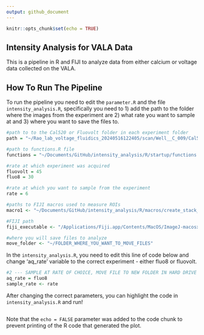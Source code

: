 ```yaml
---
output: github_document
---
```


```r
knitr::opts_chunk$set(echo = TRUE)
```

## Intensity Analysis for VALA Data

This is a pipeline in R and FIJI to analyze data from either calcium or voltage data collected on the VALA.


## How To Run The Pipeline

To run the pipeline you need to edit the `parameter.R` and the file `intensity_analysis.R`, specifically you need to 1) add the path to the folder where the images from the experiment are 2) what rate you want to sample at and 3) where you want to save the files to.

```r
#path to to the Cal520 or Fluovolt folder in each experiment folder
path = "~/Rao_lab_voltage_fluidics_20240516122405/scan/Well__C_009/Cal520"

#path to functions.R file
functions = "~/Documents/GitHub/intensity_analysis/R/startup/functions.R"

#rate at which experiment was acquired
fluovolt = 45
fluo8 = 30

#rate at which you want to sample from the experiment
rate = 6

#paths to FIJI macros used to measure ROIs
macro1 <- "~/Documents/GitHub/intensity_analysis/R/macros/create_stack_measure_all_rois.ijm"

#FIJI path
fiji_executable <- "/Applications/Fiji.app/Contents/MacOS/ImageJ-macosx"

#where you will save files to analyze
move_folder <- "~/FOLDER_WHERE_YOU_WANT_TO_MOVE_FILES"
```

In the `intensity_analysis.R`, you need to edit this line of code below and change 'aq_rate' variable to the correct experiment - either fluo8 or fluovolt.

```r
#2 --- SAMPLE AT RATE OF CHOICE, MOVE FILE TO NEW FOLDER IN HARD DRIVE
aq_rate = fluo8
sample_rate <- rate
```

After changing the correct parameters, you can highlight the code in `intensity_analysis.R` and run!

```         
```

Note that the `echo = FALSE` parameter was added to the code chunk to prevent printing of the R code that generated the plot.
